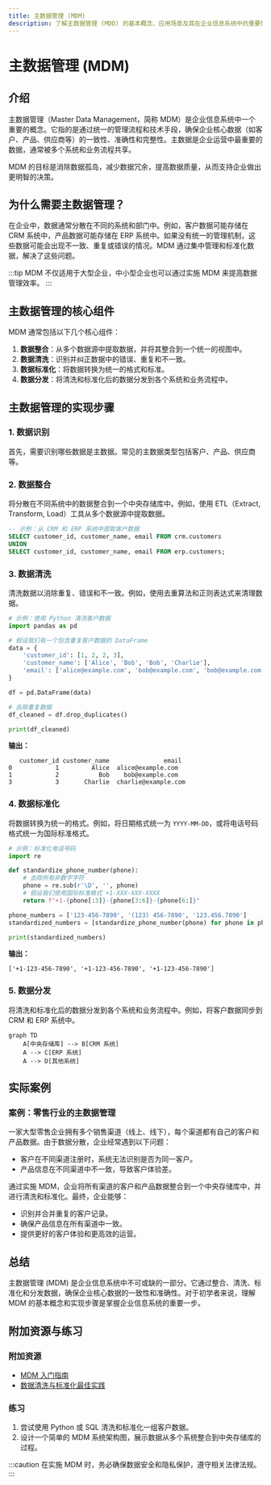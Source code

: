 ```yaml
---
title: 主数据管理 (MDM)
description: 了解主数据管理 (MDD) 的基本概念、应用场景及其在企业信息系统中的重要性。本文适合初学者，包含清晰的解释、代码示例和实际案例。
---
```


# 主数据管理 (MDM)

## 介绍

主数据管理（Master Data Management，简称 MDM）是企业信息系统中一个重要的概念。它指的是通过统一的管理流程和技术手段，确保企业核心数据（如客户、产品、供应商等）的一致性、准确性和完整性。主数据是企业运营中最重要的数据，通常被多个系统和业务流程共享。

MDM 的目标是消除数据孤岛，减少数据冗余，提高数据质量，从而支持企业做出更明智的决策。

## 为什么需要主数据管理？

在企业中，数据通常分散在不同的系统和部门中。例如，客户数据可能存储在 CRM 系统中，产品数据可能存储在 ERP 系统中。如果没有统一的管理机制，这些数据可能会出现不一致、重复或错误的情况。MDM 通过集中管理和标准化数据，解决了这些问题。

:::tip
MDM 不仅适用于大型企业，中小型企业也可以通过实施 MDM 来提高数据管理效率。
:::

## 主数据管理的核心组件

MDM 通常包括以下几个核心组件：

1. **数据整合**：从多个数据源中提取数据，并将其整合到一个统一的视图中。
2. **数据清洗**：识别并纠正数据中的错误、重复和不一致。
3. **数据标准化**：将数据转换为统一的格式和标准。
4. **数据分发**：将清洗和标准化后的数据分发到各个系统和业务流程中。

## 主数据管理的实现步骤

### 1. 数据识别
首先，需要识别哪些数据是主数据。常见的主数据类型包括客户、产品、供应商等。

### 2. 数据整合
将分散在不同系统中的数据整合到一个中央存储库中。例如，使用 ETL（Extract, Transform, Load）工具从多个数据源中提取数据。

```sql
-- 示例：从 CRM 和 ERP 系统中提取客户数据
SELECT customer_id, customer_name, email FROM crm.customers
UNION
SELECT customer_id, customer_name, email FROM erp.customers;
```

### 3. 数据清洗
清洗数据以消除重复、错误和不一致。例如，使用去重算法和正则表达式来清理数据。

```python
# 示例：使用 Python 清洗客户数据
import pandas as pd

# 假设我们有一个包含重复客户数据的 DataFrame
data = {
    'customer_id': [1, 2, 2, 3],
    'customer_name': ['Alice', 'Bob', 'Bob', 'Charlie'],
    'email': ['alice@example.com', 'bob@example.com', 'bob@example.com', 'charlie@example.com']
}

df = pd.DataFrame(data)

# 去除重复数据
df_cleaned = df.drop_duplicates()

print(df_cleaned)
```

**输出：**
```
   customer_id customer_name               email
0            1         Alice  alice@example.com
1            2           Bob    bob@example.com
3            3       Charlie  charlie@example.com
```

### 4. 数据标准化
将数据转换为统一的格式。例如，将日期格式统一为 `YYYY-MM-DD`，或将电话号码格式统一为国际标准格式。

```python
# 示例：标准化电话号码
import re

def standardize_phone_number(phone):
    # 去除所有非数字字符
    phone = re.sub(r'\D', '', phone)
    # 假设我们使用国际标准格式 +1-XXX-XXX-XXXX
    return f"+1-{phone[:3]}-{phone[3:6]}-{phone[6:]}"

phone_numbers = ['123-456-7890', '(123) 456-7890', '123.456.7890']
standardized_numbers = [standardize_phone_number(phone) for phone in phone_numbers]

print(standardized_numbers)
```

**输出：**
```
['+1-123-456-7890', '+1-123-456-7890', '+1-123-456-7890']
```

### 5. 数据分发
将清洗和标准化后的数据分发到各个系统和业务流程中。例如，将客户数据同步到 CRM 和 ERP 系统中。

```mermaid
graph TD
    A[中央存储库] --> B[CRM 系统]
    A --> C[ERP 系统]
    A --> D[其他系统]
```

## 实际案例

### 案例：零售行业的主数据管理

一家大型零售企业拥有多个销售渠道（线上、线下），每个渠道都有自己的客户和产品数据。由于数据分散，企业经常遇到以下问题：

- 客户在不同渠道注册时，系统无法识别是否为同一客户。
- 产品信息在不同渠道中不一致，导致客户体验差。

通过实施 MDM，企业将所有渠道的客户和产品数据整合到一个中央存储库中，并进行清洗和标准化。最终，企业能够：

- 识别并合并重复的客户记录。
- 确保产品信息在所有渠道中一致。
- 提供更好的客户体验和更高效的运营。

## 总结

主数据管理 (MDM) 是企业信息系统中不可或缺的一部分。它通过整合、清洗、标准化和分发数据，确保企业核心数据的一致性和准确性。对于初学者来说，理解 MDM 的基本概念和实现步骤是掌握企业信息系统的重要一步。

## 附加资源与练习

### 附加资源
- [MDM 入门指南](https://example.com/mdm-guide)
- [数据清洗与标准化最佳实践](https://example.com/data-cleaning)

### 练习
1. 尝试使用 Python 或 SQL 清洗和标准化一组客户数据。
2. 设计一个简单的 MDM 系统架构图，展示数据从多个系统整合到中央存储库的过程。

:::caution
在实施 MDM 时，务必确保数据安全和隐私保护，遵守相关法律法规。
:::